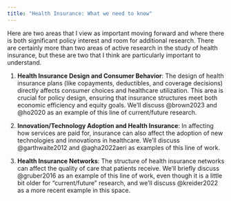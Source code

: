 ```yaml
---
title: "Health Insurance: What we need to know"
---
```


Here are two areas that I view as important moving forward and where there is both significant policy interest and room for additional research. There are certainly more than two areas of active research in the study of health insurance, but these are two that I think are particularly important to understand.

1. **Health Insurance Design and Consumer Behavior**: The design of health insurance plans (like copayments, deductibles, and coverage decisions) directly affects consumer choices and healthcare utilization. This area is crucial for policy design, ensuring that insurance structures meet both economic efficiency and equity goals. We'll discuss @brown2023 and @ho2020 as an example of this line of current/future research.

2. **Innovation/Technology Adoption and Health Insurance**: In affecting how services are paid for, insurance can also affect the adoption of new technologies and innovations in healthcare. We'll discuss @garthwaite2012 and @agha2022aeri as examples of this line of work.

3. **Health Insurance Networks**: The structure of health insurance networks can affect the quality of care that patients receive. We'll briefly discuss @gruber2016 as an example of this line of work, even though it is a little bit older for "current/future" research, and we'll discuss @kreider2022 as a more recent example in this space.
